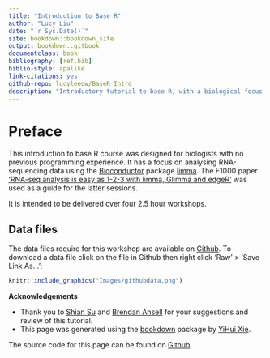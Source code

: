 ```yaml
--- 
title: "Introduction to Base R"
author: "Lucy Liu"
date: "`r Sys.Date()`"
site: bookdown::bookdown_site
output: bookdown::gitbook
documentclass: book
bibliography: [ref.bib]
biblio-style: apalike
link-citations: yes
github-repo: lucyleeow/BaseR_Intro
description: "Introductory tutorial to base R, with a biological focus. In particular it will focus on analysing RNA-sequencing data with Bioconductor."
---
```


# Preface {-}

This introduction to base R course was designed for biologists with no previous programming experience. It has a focus on analysing RNA-sequencing data using the [Bioconductor](https://www.bioconductor.org/) package [limma](https://bioconductor.org/packages/release/bioc/html/limma.html). The F1000 paper ['RNA-seq analysis is easy as 1-2-3 with limma, Glimma and edgeR'](https://f1000research.com/articles/5-1408/v3) was used as a guide for the latter sessions.

It is intended to be delivered over four 2.5 hour workshops.

## Data files

The data files require for this workshop are available on [Github](https://github.com/lucyleeow/BaseR_Intro/tree/master/data). To download a data file click on the file in Github then right click 'Raw' > 'Save Link As...':

```r
knitr::include_graphics("Images/githubdata.png")
```


**Acknowledgements**

* Thank you to [Shian Su](https://github.com/Shians) and [Brendan Ansell](https://github.com/bansell) for your suggestions and review of this tutorial.
* This page was generated using the [bookdown](https://bookdown.org/) package by [YiHui Xie](https://yihui.name/). 


The source code for this page can be found on [Github](https://github.com/lucyleeow/BaseR_Intro).





